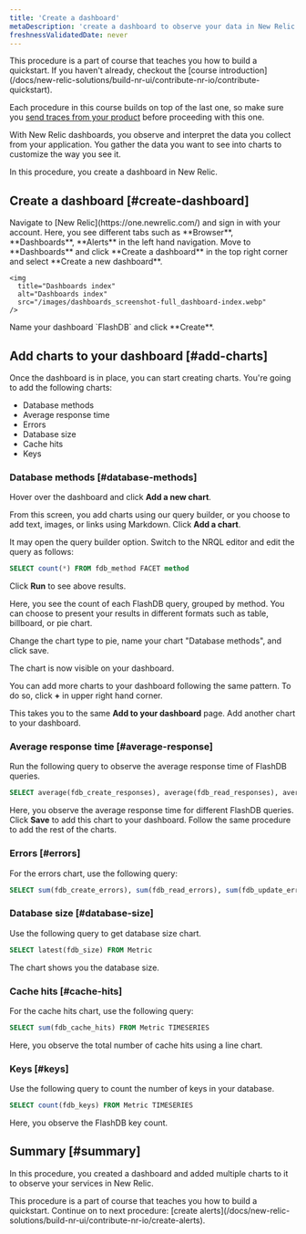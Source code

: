 ```yaml
---
title: 'Create a dashboard'
metaDescription: 'create a dashboard to observe your data in New Relic'
freshnessValidatedDate: never
---
```


<Callout variant="tip">
  This procedure is a part of course that teaches you how to build a quickstart. If you haven't already, checkout the [course introduction](/docs/new-relic-solutions/build-nr-ui/contribute-nr-io/contribute-quickstart).

  Each procedure in this course builds on top of the last one, so make sure you [send traces from your product](/docs/new-relic-solutions/build-nr-ui/contribute-nr-io/send-traces) before proceeding with this one.
</Callout>

With New Relic dashboards, you observe and interpret the data you collect from your application. You gather the data you want to see into charts to customize the way you see it.

In this procedure, you create a dashboard in New Relic.

## Create a dashboard [#create-dashboard]

<Steps>
  <Step>
    Navigate to [New Relic](https://one.newrelic.com/) and sign in with your account. Here, you see different tabs such as **Browser**, **Dashboards**, **Alerts** in the left hand navigation.
  </Step>

  <Step>
    Move to **Dashboards** and click **Create a dashboard** in the top right corner and select **Create a new dashboard**.

    <img
      title="Dashboards index"
      alt="Dashboards index"
      src="/images/dashboards_screenshot-full_dashboard-index.webp"
    />
  </Step>

  <Step>
    Name your dashboard `FlashDB` and click **Create**.
  </Step>
</Steps>

## Add charts to your dashboard [#add-charts]

Once the dashboard is in place, you can start creating charts. You're going to add the following charts:

* Database methods
* Average response time
* Errors
* Database size
* Cache hits
* Keys

### Database methods [#database-methods]

Hover over the dashboard and click **Add a new chart**.

From this screen, you add charts using our query builder, or you choose to add text, images, or links using Markdown. Click **Add a chart**.

It may open the query builder option. Switch to the NRQL editor and edit the query as follows:

```sql
SELECT count(*) FROM fdb_method FACET method 
```

Click **Run** to see above results.

Here, you see the count of each FlashDB query, grouped by method. You can choose to present your results in different formats such as table, billboard, or pie chart.

Change the chart type to pie, name your chart "Database methods", and click save.

The chart is now visible on your dashboard.

You can add more charts to your dashboard following the same pattern. To do so, click **+** in upper right hand corner.

This takes you to the same **Add to your dashboard** page. Add another chart to your dashboard.

### Average response time [#average-response]

Run the following query to observe the average response time of FlashDB queries.

```sql
SELECT average(fdb_create_responses), average(fdb_read_responses), average(fdb_update_responses), average(fdb_delete_responses) FROM Metric TIMESERIES
```

Here, you observe the average response time for different FlashDB queries. Click **Save** to add this chart to your dashboard. Follow the same procedure to add the rest of the charts.

### Errors [#errors]

For the errors chart, use the following query:

```sql
SELECT sum(fdb_create_errors), sum(fdb_read_errors), sum(fdb_update_errors), sum(fdb_delete_errors) FROM Metric TIMESERIES
```

### Database size [#database-size]

Use the following query to get database size chart.

```sql
SELECT latest(fdb_size) FROM Metric
```

The chart shows you the database size.

### Cache hits [#cache-hits]

For the cache hits chart, use the following query:

```sql
SELECT sum(fdb_cache_hits) FROM Metric TIMESERIES
```

Here, you observe the total number of cache hits using a line chart.

### Keys [#keys]

Use the following query to count the number of keys in your database.

```sql
SELECT count(fdb_keys) FROM Metric TIMESERIES
```

Here, you observe the FlashDB key count.

## Summary [#summary]

In this procedure, you created a dashboard and added multiple charts to it to observe your services in New Relic.

<Callout variant="tip">
  This procedure is a part of course that teaches you how to build a quickstart. Continue on to next procedure: [create alerts](/docs/new-relic-solutions/build-nr-ui/contribute-nr-io/create-alerts).
</Callout>
